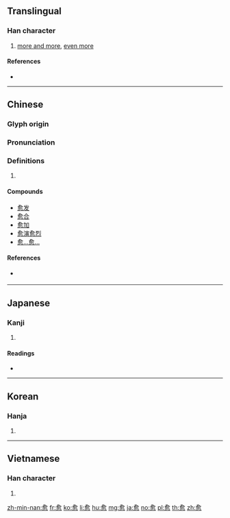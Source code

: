 {{character info/new}}
{{also|癒|瘉}}
==Translingual==

===Han character===
{{Han char|rn=61|rad=心|as=09|sn=13|four=80332|canj=OMBP|ids=⿱俞心(GHTV),⿱兪心(JK)}}

# [[more and more]], [[even more]]

====References====
* {{Han ref|kx=0394.030|dkj=10904|dj=0730.140|hdz=42322.150|uh=6108|ud=24840|bh=B755|bd=46933}}

----

==Chinese==
{{zh-forms}}

===Glyph origin===
{{Han etym}}

===Pronunciation===
{{zh-pron
|m=yù
|c=jyu6
|mn=qz,xm:ú/zz:jí/qz,tw,xm:lú/kh,zz:jú
|mn_note=ú/jí - literary; lú/jú - vernacular
|mc=y
|oc=y
|ma=Zh-yù.ogg
|cat=adv,det
}}

===Definitions===
{{zh-hanzi}}

# {{rfdef|zh}}

====Compounds====
* [[愈发]]
* [[愈合]]
* [[愈加]]
* [[愈演愈烈]]
* [[愈…愈…]]

====References====
* {{qualifier|Min Nan}} {{thcwd|9454}}

----

==Japanese==

===Kanji===
{{ja-kanji|grade=uc|rs=心09}}

# {{defn|lang=ja|sort=心09}}

====Readings====
* {{ja-readings|on=[[ゆ]] (yu)|kun=[[まさる]] (masaru), [[いよいよ]] (iyoiyo)}}

----

==Korean==

===Hanja===
{{ko-hanja|hangeul=[[유]]|eumhun=|rv=yu|mr=yu|y=yu}}

# {{defn|lang=ko|sort=心09}}

----

==Vietnamese==

===Han character===
{{vi-hantu|[[rủ]]|rs=心09}}

# {{defn|lang=vi|sort=心09}}

[[zh-min-nan:愈]]
[[fr:愈]]
[[ko:愈]]
[[li:愈]]
[[hu:愈]]
[[mg:愈]]
[[ja:愈]]
[[no:愈]]
[[pl:愈]]
[[th:愈]]
[[zh:愈]]